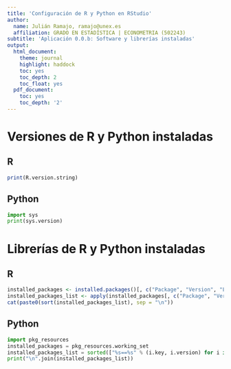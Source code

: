 ```yaml
---
title: 'Configuración de R y Python en RStudio'
author:
  name: Julián Ramajo, ramajo@unex.es
  affiliation: GRADO EN ESTADÍSTICA | ECONOMETRIA (502243)
subtitle: 'Aplicación 0.0.b: Software y librerías instaladas'
output:
  html_document:
    theme: journal
    highlight: haddock
    toc: yes
    toc_depth: 2
    toc_float: yes
  pdf_document:
    toc: yes
    toc_depth: '2'
---
```


# Versiones de R y Python instaladas

## R

```r
print(R.version.string)
```

## Python

```python
import sys
print(sys.version)
```

# Librerías de R y Python instaladas

## R

```r
installed_packages <- installed.packages()[, c("Package", "Version", "License", "NeedsCompilation", "Built")]
installed_packages_list <- apply(installed_packages[, c("Package", "Version")], 1, function(x){paste0(x[1], "==", x[2])})
cat(paste0(sort(installed_packages_list), sep = "\n"))
```

## Python

```python
import pkg_resources
installed_packages = pkg_resources.working_set
installed_packages_list = sorted(["%s==%s" % (i.key, i.version) for i in installed_packages])
print("\n".join(installed_packages_list))
```
